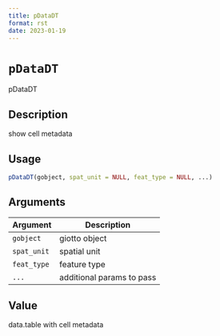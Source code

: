 ```yaml
--- 
title: pDataDT 
format: rst 
date: 2023-01-19 
--- 
```

# `pDataDT`

pDataDT


## Description

show cell metadata


## Usage

```r
pDataDT(gobject, spat_unit = NULL, feat_type = NULL, ...)
```


## Arguments

Argument      |Description
------------- |----------------
`gobject`     |     giotto object
`spat_unit`     |     spatial unit
`feat_type`     |     feature type
`...`     |     additional params to pass


## Value

data.table with cell metadata


